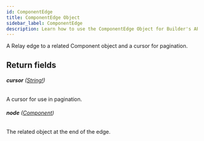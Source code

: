 ```yaml
---
id: ComponentEdge
title: ComponentEdge Object
sidebar_label: ComponentEdge
description: Learn how to use the ComponentEdge Object for Builder's API.
---
```


A Relay edge to a related Component object and a cursor for pagination.

## Return fields

###### <b>cursor</b> ([String!](/composer/builder/api/schema/scalar/String.mdx))

A cursor for use in pagination.

###### <b>node</b> ([Component](/composer/builder/api/schema/object/Component.mdx))

The related object at the end of the edge.
